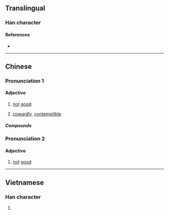 {{character info/new}}
==Translingual==

===Han character===
{{Han char|rn=39|rad=子|as=07|sn=10|four=10447|canj=MFVND|ids=⿱不好}}

====References====
* {{Han ref|kx=0280.010|dkj=06989|dj=0548.210|hdz=80018.100|uh=5B6C|ud=23404|bh=D165|bd=53605}}

----

==Chinese==
{{zh-forms}}

===Pronunciation 1===
{{zh-pron
|m=nāo
|c=naau6
|mn-t=nao1
|cat=a
}}

====Adjective====
{{zh-adj}}

# {{lb|zh|informal|regional}} [[not]] [[good]]
# [[cowardly]], [[contemptible]]

=====Compounds=====
{{zh-der|孬種}}

===Pronunciation 2===
{{zh-pron
|c=bou2
|mn=oāi
|mn-t=mo2
|cat=a
}}

====Adjective====
{{zh-adj}}

# {{lb|zh|informal|regional}} [[not]] [[good]]
#: {{zh-x|好 抑是 孬|good or not|MN-T|tr=ho2 a1 si6 '''mo2'''}}

{{attention|zh|needs checking}}

----

==Vietnamese==

===Han character===
{{vi-hantu|[[nao]]|rs=子07}}

# {{defn|lang=vi|sort=子07}}